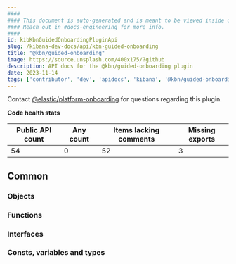 ```yaml
---
####
#### This document is auto-generated and is meant to be viewed inside our experimental, new docs system.
#### Reach out in #docs-engineering for more info.
####
id: kibKbnGuidedOnboardingPluginApi
slug: /kibana-dev-docs/api/kbn-guided-onboarding
title: "@kbn/guided-onboarding"
image: https://source.unsplash.com/400x175/?github
description: API docs for the @kbn/guided-onboarding plugin
date: 2023-11-14
tags: ['contributor', 'dev', 'apidocs', 'kibana', '@kbn/guided-onboarding']
---
```




Contact [@elastic/platform-onboarding](https://github.com/orgs/elastic/teams/platform-onboarding) for questions regarding this plugin.

**Code health stats**

| Public API count  | Any count | Items lacking comments | Missing exports |
|-------------------|-----------|------------------------|-----------------|
| 54 | 0 | 52 | 3 |

## Common

### Objects
<DocDefinitionList data={kbnGuidedOnboardingObj.common.objects}/>

### Functions
<DocDefinitionList data={kbnGuidedOnboardingObj.common.functions}/>

### Interfaces
<DocDefinitionList data={kbnGuidedOnboardingObj.common.interfaces}/>

### Consts, variables and types
<DocDefinitionList data={kbnGuidedOnboardingObj.common.misc}/>

